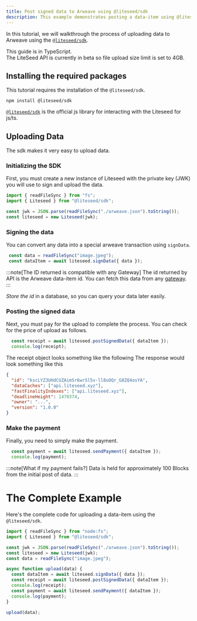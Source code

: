 ```yaml
---
title: Post signed data to Arweave using @liteseed/sdk
description: This example demonstrates posting a data-item using @liteseed/sdk
---
```


In this tutorial, we will walkthrough the process of uploading data to Arweave using the [`@liteseed/sdk`](https://www.npmjs.com/package/@liteseed/sdk).


<Aside title="Note.">
This guide is in TypeScript.
</Aside>

<Aside type="caution" title="4GB File Size Limit!">
    The LiteSeed API is currently in beta so file upload size limit is set to 4GB.
</Aside>

## Installing the required packages

This tutorial requires the installation of the `@liteseed/sdk`.

```shell
npm install @liteseed/sdk
```

[`@liteseed/sdk`](https://www.npmjs.com/package/@liteseed/sdk) is the official js library for interacting with the Liteseed for js/ts.

## Uploading Data

The sdk makes it very easy to upload data.

### Initializing the SDK

First, you must create a new instance of Liteseed with the private key (JWK) you will use to sign and upload the data.

```ts
import { readFileSync } from "fs";
import { Liteseed } from "@liteseed/sdk";

const jwk = JSON.parse(readFileSync("./arweave.json").toString());
const liteseed = new Liteseed(jwk);
```

### Signing the data

You can convert any data into a special arweave transaction using `signData`.

```ts
 const data = readFileSync("image.jpeg");
 const dataItem = await liteseed.signData({ data });
```

:::note[The ID returned is compatible with any Gateway]
The id returned by API is the Arweave data-item id. You can fetch this data from any [gateway](http://ar.io/).
:::

*Store the id* in a database, so you can query your data later easily.

### Posting the signed data

Next, you must pay for the upload to complete the process. You can check for the price of upload as follows.

```js
  const receipt = await liteseed.postSignedData({ dataItem });
  console.log(receipt);
```

The receipt object looks something like the following
The response would look something like this
```json
{
  "id": "kscLYZ3UHdCUZAimSr6wrSl5v-ll8uOQr_G8ZQ4osYA",
  "dataCaches": ["api.liteseed.xyz"],
  "fastFinalityIndexes": ["api.liteseed.xyz"],
  "deadlineHeight": 1470374,
  "owner": "...",
  "version": "1.0.0"
}
```

### Make the payment

Finally, you need to simply make the payment.

```ts
  const payment = await liteseed.sendPayment({ dataItem });
  console.log(payment);
```

:::note[What if my payment fails?]
Data is held for approximately 100 Blocks from the initial post of data.
:::

# The Complete Example

Here's the complete code for uploading a data-item using the `@liteseed/sdk`.

```ts
import { readFileSync } from "node:fs";
import { Liteseed } from "@liteseed/sdk";

const jwk = JSON.parse(readFileSync("./arweave.json").toString());
const liteseed = new Liteseed(jwk);
const data = readFileSync("image.jpeg");

async function upload(data) {
  const dataItem = await liteseed.signData({ data });
  const receipt = await liteseed.postSignedData({ dataItem });
  console.log(receipt);
  const payment = await liteseed.sendPayment({ dataItem });
  console.log(payment);
}

upload(data);
```

